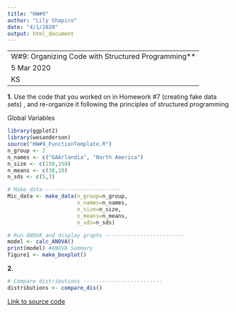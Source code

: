 ```yaml
---
title: "HW#9"
author: "Lily Shapiro"
date: "4/1/2020"
output: html_document
---
```

 ----------------------------------------
HW#9: Organizing Code with Structured Programming**
25 Mar 2020
LKS
 ----------------------------------------
**1.** Use the code that you worked on in Homework #7 (creating fake data sets) , and re-organize it following the principles of structured programming

Global Variables
```r
library(ggplot2)
library(wesanderson)
source("HW#9_FunctionTemplate.R") 
n_group <- 2
n_names <- c("GAArlandia", "North America")
n_size <- c(150,150)
n_means <- c(30,10)
n_sds <- c(5,3)
```

```r
# Make_data-------------------------
Mic_data <- make_data(n_group=n_group,
                      n_names=n_names,
                      n_size=n_size,
                      n_means=n_means,
                      n_sds=n_sds)
```

```r
# Run ANOVA and display graphs -------------------------
model <- calc_ANOVA()
print(model) #ANOVA Summary 
figure1 <- make_boxplot()  
```

**2.**
```r
# Compare distributions -------------------------
distributions <- compare_dis()
```

[Link to source code](Source-HW-9.html)

